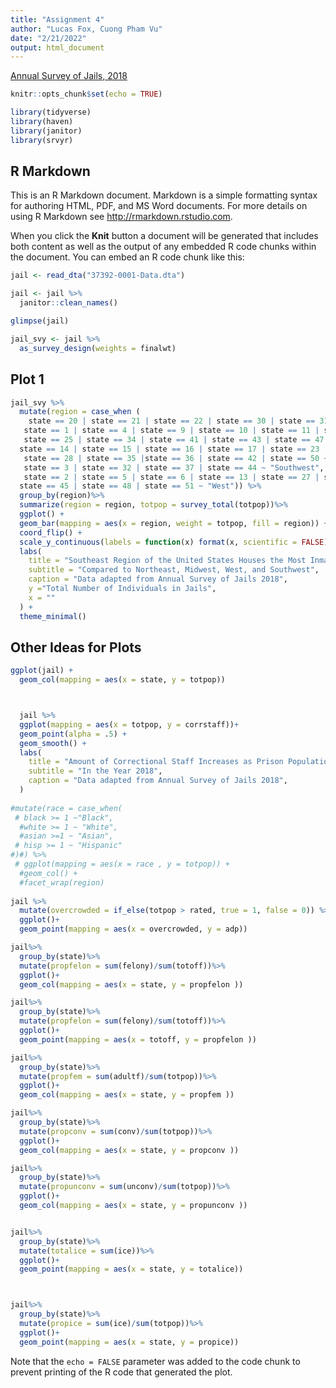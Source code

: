 ```yaml
---
title: "Assignment 4"
author: "Lucas Fox, Cuong Pham Vu"
date: "2/21/2022"
output: html_document
---
```


[Annual Survey of Jails, 2018](https://www.icpsr.umich.edu/web/NACJD/series/7/studies)

```r
knitr::opts_chunk$set(echo = TRUE)

library(tidyverse)
library(haven)
library(janitor)
library(srvyr)


```

## R Markdown

This is an R Markdown document. Markdown is a simple formatting syntax for authoring HTML, PDF, and MS Word documents. For more details on using R Markdown see <http://rmarkdown.rstudio.com>.

When you click the **Knit** button a document will be generated that includes both content as well as the output of any embedded R code chunks within the document. You can embed an R code chunk like this:

```r
jail <- read_dta("37392-0001-Data.dta")

jail <- jail %>%
  janitor::clean_names()

glimpse(jail)

jail_svy <- jail %>%
  as_survey_design(weights = finalwt)
```

## Plot 1

```r
jail_svy %>%
  mutate(region = case_when (
    state == 20 | state == 21 | state == 22 | state == 30 | state == 31 | state == 33 | state == 39 ~ "Northeast",
   state == 1 | state == 4 | state == 9 | state == 10 | state == 11 | state == 18 | state == 19 |
   state == 25 | state == 34 | state == 41 | state == 43 | state == 47 | state == 49 ~ "Southeast", 
  state == 14 | state == 15 | state == 16 | state == 17 | state == 23 | state == 24 | state == 26 |
   state == 28 | state == 35 |state == 36 | state == 42 | state == 50 ~ "Midwest", 
   state == 3 | state == 32 | state == 37 | state == 44 ~ "Southwest", 
   state == 2 | state == 5 | state == 6 | state == 13 | state == 27 | state == 29 | state == 38 | 
  state == 45 | state == 48 | state == 51 ~ "West")) %>%
  group_by(region)%>%
  summarize(region = region, totpop = survey_total(totpop))%>% 
  ggplot() +
  geom_bar(mapping = aes(x = region, weight = totpop, fill = region)) +
  coord_flip() + 
  scale_y_continuous(labels = function(x) format(x, scientific = FALSE)) +
  labs(
    title = "Southeast Region of the United States Houses the Most Inmates per Region",
    subtitle = "Compared to Northeast, Midwest, West, and Southwest",
    caption = "Data adapted from Annual Survey of Jails 2018",
    y ="Total Number of Individuals in Jails",
    x = ""
  ) +
  theme_minimal()

```
## Other Ideas for Plots
```r
ggplot(jail) +
  geom_col(mapping = aes(x = state, y = totpop))



  jail %>%
  ggplot(mapping = aes(x = totpop, y = corrstaff))+ 
  geom_point(alpha = .5) +
  geom_smooth() + 
  labs(
    title = "Amount of Correctional Staff Increases as Prison Population Increases",
    subtitle = "In the Year 2018",
    caption = "Data adapted from Annual Survey of Jails 2018", 
  )
  
#mutate(race = case_when(
 # black >= 1 ~"Black",
  #white >= 1 ~ "White",
  #asian >=1 ~ "Asian",
 # hisp >= 1 ~ "Hispanic"
#)#) %>%
 # ggplot(mapping = aes(x = race , y = totpop)) +
  #geom_col() +
  #facet_wrap(region)
  
jail %>%
  mutate(overcrowded = if_else(totpop > rated, true = 1, false = 0)) %>%
  ggplot()+
  geom_point(mapping = aes(x = overcrowded, y = adp))

jail%>%
  group_by(state)%>%
  mutate(propfelon = sum(felony)/sum(totoff))%>%
  ggplot()+
  geom_col(mapping = aes(x = state, y = propfelon ))

jail%>%
  group_by(state)%>%
  mutate(propfelon = sum(felony)/sum(totoff))%>%
  ggplot()+
  geom_point(mapping = aes(x = totoff, y = propfelon ))

jail%>%
  group_by(state)%>%
  mutate(propfem = sum(adultf)/sum(totpop))%>%
  ggplot()+
  geom_col(mapping = aes(x = state, y = propfem ))

jail%>%
  group_by(state)%>%
  mutate(propconv = sum(conv)/sum(totpop))%>%
  ggplot()+
  geom_col(mapping = aes(x = state, y = propconv ))

jail%>%
  group_by(state)%>%
  mutate(propunconv = sum(unconv)/sum(totpop))%>%
  ggplot()+
  geom_col(mapping = aes(x = state, y = propunconv ))


jail%>%
  group_by(state)%>%
  mutate(totalice = sum(ice))%>%
  ggplot()+
  geom_point(mapping = aes(x = state, y = totalice))



jail%>%
  group_by(state)%>%
  mutate(propice = sum(ice)/sum(totpop))%>%
  ggplot()+
  geom_point(mapping = aes(x = state, y = propice))
```

Note that the `echo = FALSE` parameter was added to the code chunk to prevent printing of the R code that generated the plot.
